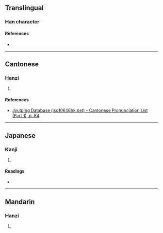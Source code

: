 {{character info}}
==Translingual==

===Han character===
{{Han char|rn=30|rad=口|as=14|sn=17|four=67014|canj=RSMG,XRSMG|ids=⿰口翟}}

====References====
* {{Han ref|kx=0211.240|dkj=04446|dj=0434.190|hdz=10698.040|uh=5681|ud=22145|bh=ECC9|bd=60617}}

----

==Cantonese==

===Hanzi===
{{yue-hanzi|jyut=[[dik6]]|y=dik6}}

# {{rfdef|yue|sort=口14}}

====References====
* [http://www.iso10646hk.net/jp/document/download.jsp Jyutping Database (iso10646hk.net) - Cantonese Pronunciation List (Part 1), p. 84]

----

==Japanese==

===Kanji===
{{ja-kanji|grade=|rs=口14}}

# {{rfdef|ja|sort=口14}}

====Readings====
* {{ja-readings|on=[[てき]] (teki), [[じゃく]] (jaku)|kun=[[こえ]] (koe)}}

----

==Mandarin==

===Hanzi===
{{cmn-hanzi|pin=[[dí]] ([[di2]])|wg=ti<sup>2</sup>}}

# {{rfdef|cmn|sort=口14}}